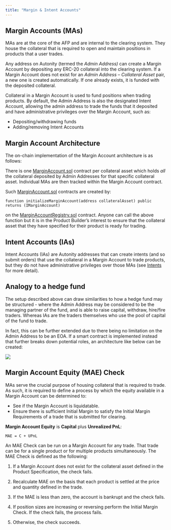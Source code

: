```yaml
---
title: "Margin & Intent Accounts"
---
```


## Margin Accounts (MAs) 
MAs are at the core of the AFP and are internal to the clearing system. They house the collateral that is required to open and maintain positions in products that a user trades.

Any address on Autonity (termed the _Admin Address)_ can create a Margin Account by depositing any ERC-20 collateral into the clearing system. If a Margin Account does not exist for an _Admin Address – Collateral Asset_ pair, a new one is created automatically. If one already exists, it is funded with the deposited collateral. 

Collateral in a Margin Account is used to fund positions when trading products. By default, the Admin Address is also the designated Intent Account, allowing the admin address to trade the funds that it deposited and have administrative privileges over the Margin Account, such as:

- Depositing/withdrawing funds
- Adding/removing Intent Accounts

## Margin Account Architecture
The on-chain implementation of the Margin Account architecture is as follows:

There is one [MarginAccount.sol](https://github.com/clearmatics/proto-afp/blob/master/clearing/contracts/MarginAccount.sol) contract per collateral asset which holds *all* the collateral deposited by Admin Addresses for that specific collateral asset. Individual MAs are then tracked within the Margin Account contract.

Such [MarginAccount.sol](https://github.com/clearmatics/proto-afp/blob/master/clearing/contracts/MarginAccount.sol) contracts are created by:

`function initializeMarginAccount(address collateralAsset) public returns (IMarginAccount)`

on the [MarginAccountRegistry.sol](https://github.com/clearmatics/proto-afp/blob/master/clearing/contracts/MarginAccountRegistry.sol) contract. Anyone can call the above function but it is in the Product Builder's interest to ensure that the collateral asset that they have specified for their product is ready for trading. 

## Intent Accounts (IAs)
Intent Accounts (IAs) are Autonity addresses that can create intents (and so submit orders) that use the collateral in a Margin Account to trade products, but they do not have administrative privileges over those MAs (see [Intents](intents.qmd) for more detail).

## Analogy to a hedge fund

The setup described above can draw similarities to how a hedge fund may be structured - where the Admin Address may be considered to be the managing partner of the fund, and is able to raise capital, withdraw, hire/fire traders. Whereas IAs are the traders themselves who use the pool of capital of the fund to trade. 

In fact, this can be further extended due to there being no limitation on the Admin Address to be an EOA. If a smart contract is implemented instead that further breaks down potential roles, an architecture like below can be created:

![](images/hedge_fund_analogy.png)

## Margin Account Equity (MAE) Check

MAs serve the crucial purpose of housing collateral that is required to trade. As such, it is required to define a process by which the equity available in a Margin Account can be determined to:

- See if the Margin Account is liquidatable.
- Ensure there is sufficient Initial Margin to satisfy the Initial Margin Requirements of a trade that is submitted for clearing.

**Margin Account Equity** is **Capital** plus **Unrealized PnL**:

`MAE = C + UPnL`

An MAE Check can be run on a Margin Account for any trade. That trade can be for a single product or for multiple products simultaneously. The MAE Check is defined as the following:

1. If a Margin Account does not exist for the collateral asset defined in the Product Specification, the check fails.

2. Recalculate MAE on the basis that each product is settled at the price and quantity defined in the trade.

3. If the MAE is less than zero, the account is bankrupt and the check fails.

4. If position sizes are increasing or reversing perform the Initial Margin Check. If the check fails, the process fails.

5. Otherwise, the check succeeds.